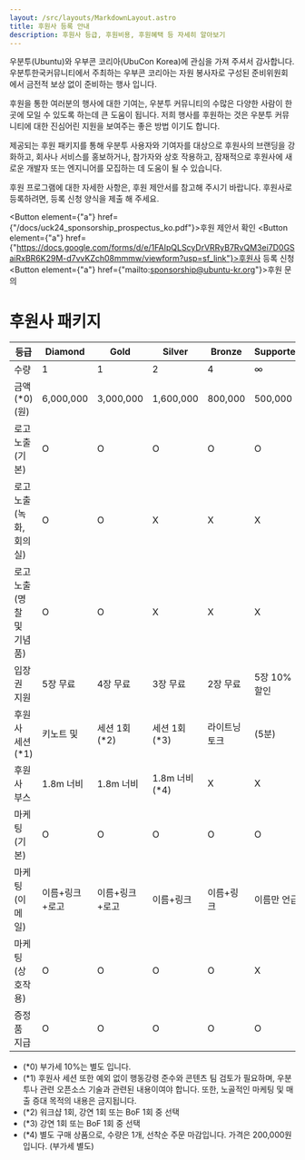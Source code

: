 ```yaml
---
layout: /src/layouts/MarkdownLayout.astro
title: 후원사 등록 안내
description: 후원사 등급, 후원비용, 후원혜택 등 자세히 알아보기
---
```




우분투(Ubuntu)와 우부콘 코리아(UbuCon Korea)에 관심을 가져 주셔서 감사합니다. 우분투한국커뮤니티에서 주최하는 우부콘 코리아는 자원 봉사자로 구성된 준비위원회에서 금전적 보상 없이 준비하는 행사 입니다.

후원을 통한 여러분의 행사에 대한 기여는, 우분투 커뮤니티의 수많은 다양한 사람이 한 곳에 모일 수 있도록 하는데 큰 도움이 됩니다. 저희 행사를 후원하는 것은 우분투 커뮤니티에 대한 진심어린 지원을 보여주는 좋은 방법 이기도 합니다.

제공되는 후원 패키지를 통해 우분투 사용자와 기여자를 대상으로 후원사의 브랜딩을 강화하고, 회사나 서비스를 홍보하거나, 참가자와 상호 작용하고, 잠재적으로 후원사에 새로운 개발자 또는 엔지니어를 모집하는 데 도움이 될 수 있습니다.

후원 프로그램에 대한 자세한 사항은, 후원 제안서를 참고해 주시기 바랍니다. 후원사로 등록하려면, 등록 신청 양식을 제출 해 주세요. 

<Button element={"a"} href={"/docs/uck24_sponsorship_prospectus_ko.pdf"}>후원 제안서 확인</Button>
<Button element={"a"} href={"https://docs.google.com/forms/d/e/1FAIpQLScyDrVRRyB7RvQM3ei7D0GSaiRxBR6K29M-d7vvKZch08mmmw/viewform?usp=sf_link"}>후원사 등록 신청</Button>
<Button element={"a"} href={"mailto:sponsorship@ubuntu-kr.org"}>후원 문의</Button>

# 후원사 패키지

| 등급 | Diamond | Gold | Silver | Bronze | Supporter |
| --- | --- | --- | --- | --- | --- |
| 수량 | 1 | 1 | 2 | 4 | ∞ |
| 금액(*0) (원) | 6,000,000 | 3,000,000 | 1,600,000 | 800,000 | 500,000 |
| 로고 노출 (기본) | O | O | O | O | O |
| 로고 노출 (녹화, 회의실) | O | O | X | X | X |
| 로고 노출 (명찰 및 기념품) | O | O | X | X | X |
| 입장권 지원 | 5장 무료 | 4장 무료 | 3장 무료 | 2장 무료 | 5장 10% 할인 |
| 후원사 세션(*1) | 키노트 및 | 세션 1회(*2) | 세션 1회(*3) | 라이트닝 토크 | (5분) | X | X |
| 후원사 부스 | 1.8m 너비 | 1.8m 너비 | 1.8m 너비(*4) | X | X |
| 마케팅 (기본) | O | O | O | O | O |
| 마케팅 (이메일) | 이름+링크+로고 | 이름+링크+로고 | 이름+링크 | 이름+링크 | 이름만 언급 |
| 마케팅 (상호작용) | O | O | O | O | X |
| 증정품 지급 | O | O | O | O | O |

- (*0) 부가세 10%는 별도 입니다.
- (*1) 후원사 세션 또한 예외 없이 행동강령 준수와 콘텐츠 팀 검토가 필요하며, 우분투나 관련 오픈소스 기술과 관련된 내용이여야 합니다. 또한, 노골적인 마케팅 및 매출 증대 목적의 내용은 금지됩니다.  
- (*2) 워크샵 1회, 강연 1회 또는 BoF 1회 중 선택
- (*3) 강연 1회 또는 BoF 1회 중 선택
- (*4) 별도 구매 상품으로, 수량은 1개, 선착순 주문 마감입니다. 가격은 200,000원 입니다. (부가세 별도)



